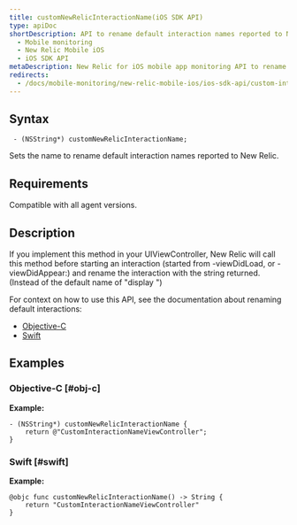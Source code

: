 ```yaml
---
title: customNewRelicInteractionName(iOS SDK API)
type: apiDoc
shortDescription: API to rename default interaction names reported to New Relic.
  - Mobile monitoring
  - New Relic Mobile iOS
  - iOS SDK API
metaDescription: New Relic for iOS mobile app monitoring API to rename default interaction names reported to New Relic.
redirects:
  - /docs/mobile-monitoring/new-relic-mobile-ios/ios-sdk-api/custom-interaction-name-ios-sdk-api
---
```


## Syntax

```
 - (NSString*) customNewRelicInteractionName;
```

Sets the name to rename default interaction names reported to New Relic.

## Requirements

Compatible with all agent versions.

## Description

If you implement this method in your UIViewController, New Relic will call this method before starting an interaction (started from -viewDidLoad, or -viewDidAppear:) and rename the interaction with 
the string returned. (Instead of the default name of "display <ViewControllerName>")

For context on how to use this API, see the documentation about renaming default interactions:

* [Objective-C](https://docs.newrelic.com/docs/mobile-monitoring/new-relic-mobile-ios/ios-sdk-api/ios-sdk-api-guide/#objc-renaming-default-interaction)
* [Swift](https://docs.newrelic.com/docs/mobile-monitoring/new-relic-mobile-ios/ios-sdk-api/ios-sdk-api-guide/#swift-renaming-default-interaction)

## Examples

### Objective-C [#obj-c]

**Example:**

```
- (NSString*) customNewRelicInteractionName {
    return @"CustomInteractionNameViewController";
}
```

### Swift [#swift]

**Example:**

```
@objc func customNewRelicInteractionName() -> String {
    return "CustomInteractionNameViewController"
}
```
